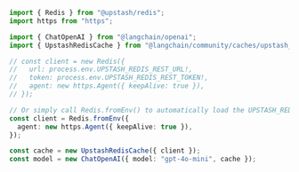 ```typescript
import { Redis } from "@upstash/redis";
import https from "https";

import { ChatOpenAI } from "@langchain/openai";
import { UpstashRedisCache } from "@langchain/community/caches/upstash_redis";

// const client = new Redis({
//   url: process.env.UPSTASH_REDIS_REST_URL!,
//   token: process.env.UPSTASH_REDIS_REST_TOKEN!,
//   agent: new https.Agent({ keepAlive: true }),
// });

// Or simply call Redis.fromEnv() to automatically load the UPSTASH_REDIS_REST_URL and UPSTASH_REDIS_REST_TOKEN environment variables.
const client = Redis.fromEnv({
  agent: new https.Agent({ keepAlive: true }),
});

const cache = new UpstashRedisCache({ client });
const model = new ChatOpenAI({ model: "gpt-4o-mini", cache });
```